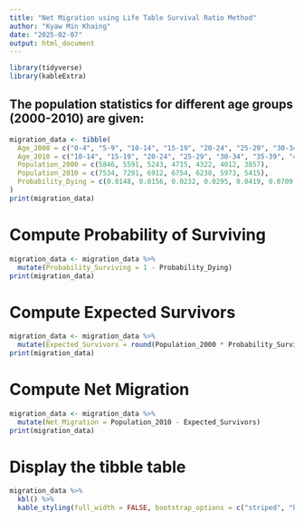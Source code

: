 ```yaml
---
title: "Net Migration using Life Table Survival Ratio Method"
author: "Kyaw Min Khaing"
date: "2025-02-07"
output: html_document
---
```


```r
library(tidyverse)
library(kableExtra) 
```

## The population statistics for different age groups (2000-2010) are given:

```r
migration_data <- tibble(
  Age_2000 = c("0-4", "5-9", "10-14", "15-19", "20-24", "25-29", "30-34"),
  Age_2010 = c("10-14", "15-19", "20-24", "25-29", "30-34", "35-39", "40-49"),
  Population_2000 = c(5846, 5591, 5243, 4715, 4322, 4012, 3857),
  Population_2010 = c(7534, 7291, 6912, 6754, 6238, 5973, 5415),
  Probability_Dying = c(0.0148, 0.0156, 0.0232, 0.0295, 0.0419, 0.0709, 0.1251)
)
print(migration_data)
```

# Compute Probability of Surviving

```r
migration_data <- migration_data %>%
  mutate(Probability_Surviving = 1 - Probability_Dying)
print(migration_data)
```

# Compute Expected Survivors
```r
migration_data <- migration_data %>%
  mutate(Expected_Survivors = round(Population_2000 * Probability_Surviving))
print(migration_data)
```
# Compute Net Migration
```r
migration_data <- migration_data %>%
  mutate(Net_Migration = Population_2010 - Expected_Survivors)
print(migration_data)
```
# Display the tibble table
```r
migration_data %>%
  kbl() %>%
  kable_styling(full_width = FALSE, bootstrap_options = c("striped", "hover"))
```

